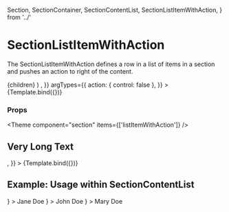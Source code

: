   Section,
  SectionContainer,
  SectionContentList,
  SectionListItemWithAction,
} from '../'

<Meta
  title="Components/Section/SectionListItemWithAction"
  component={SectionListItemWithAction}
/>

# SectionListItemWithAction

The SectionListItemWithAction defines a row in a list of items in a section and pushes an action to right of the content.

  <SectionListItemWithAction action={action}>
    {children}
  </SectionListItemWithAction>
)

<Canvas>
  <Story
    name="Default"
    args={{
      children: 'Jane Doe',
      action: <IconEdit width={20} height={20} className="fill-current" />,
    }}
    argTypes={{
      action: { control: false },
    }}
  >
    {Template.bind({})}
  </Story>
</Canvas>

### Props

<ArgsTable story="Default" />



<Theme component="section" items={['listItemWithAction']} />

## Very Long Text

<Canvas>
  <Story
    name="Very Long Text"
    args={{
      children:
        'This list item has a very long text. The text should wrap, there should be a space between text and action. And the action should not shrink.',
      action: <IconCopyAll width={20} height={20} className="fill-current" />,
    }}
  >
    {Template.bind({})}
  </Story>
</Canvas>

## Example: Usage within SectionContentList

<Canvas>
  <Story name="Usage within Section">
    <Section>
      <SectionContainer>
        <SectionContentList>
          <SectionListItemWithAction
            action={
              <IconEdit width={20} height={20} className="fill-current" />
            }
          >
            Jane Doe
          </SectionListItemWithAction>
          <SectionListItemWithAction
            action={
              <IconEdit width={20} height={20} className="fill-current" />
            }
          >
            John Doe
          </SectionListItemWithAction>
          <SectionListItemWithAction
            action={
              <IconEdit width={20} height={20} className="fill-current" />
            }
          >
            Mary Doe
          </SectionListItemWithAction>
        </SectionContentList>
      </SectionContainer>
    </Section>
  </Story>
</Canvas>

